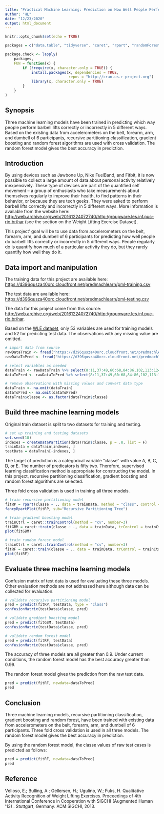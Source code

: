 ---
title: "Practical Machine Learning: Prediction on How Well People Perform Barbell Lifts"
author: "HL"
date: "12/23/2020"
output: html_document
---

```{r setup, echo=FALSE, include=FALSE, message = FALSE, warning = FALSE}
knitr::opts_chunk$set(echo = TRUE)

packages = c("data.table", "tidyverse", "caret", "rpart", "randomForest",  "gbm", "rattle")

package.check <- lapply(
    packages,
    FUN = function(x) {
        if (!require(x, character.only = TRUE)) {
            install.packages(x, dependencies = TRUE, 
                             repos = "http://cran.us.r-project.org")
            library(x, character.only = TRUE)
        }
    }
)

```

## Synopsis
Three machine learning models have been trained in predicting which way people perform barbell lifts correctly or incorrectly in 5 different ways. Based on the existing data from accelerometers on the belt, forearm, arm, and dumbell of 6 participants, recursive partitioning classification, gradient boosting and random forest algorithms are used with cross validation. The random forest model gives the best accuracy in prediction.

## Introduction

By using devices such as Jawbone Up, Nike FuelBand, and Fitbit, it is now possible to collect a large amount of data about personal activity relatively inexpensively. These type of devices are part of the quantified self movement – a group of enthusiasts who take measurements about themselves regularly to improve their health, to find patterns in their behavior, or because they are tech geeks. They were asked to perform barbell lifts correctly and incorrectly in 5 different ways. More information is available from the website here: <http://web.archive.org/web/20161224072740/http:/groupware.les.inf.puc-rio.br/har> (see the section on the Weight Lifting Exercise Dataset).

This project' goal will be to use data from accelerometers on the belt, forearm, arm, and dumbell of 6 participants for predicting how well people do barbell lifts correctly or incorrectly in 5 different ways. People regularly do is quantify how much of a particular activity they do, but they rarely quantify how well they do it. 

## Data import and manipulation

The training data for this project are available here:
<https://d396qusza40orc.cloudfront.net/predmachlearn/pml-training.csv>

The test data are available here:
<https://d396qusza40orc.cloudfront.net/predmachlearn/pml-testing.csv>

The data for this project come from this source: <http://web.archive.org/web/20161224072740/http:/groupware.les.inf.puc-rio.br/har>.

Based on the [WLE dataset](http://web.archive.org/web/20161224072740/http://groupware.les.inf.puc-rio.br/static/WLE/WearableComputing_weight_lifting_exercises_biceps_curl_variations.csv), only 53 variables are used for training models and 52 for predicting test data. The observations with any missing value are omitted.

```{r data operations, echo=TRUE, include=FALSE, message = FALSE, warning = FALSE}
# import data from source
rawDataTrain <- fread("https://d396qusza40orc.cloudfront.net/predmachlearn/pml-training.csv")
rawDataToPred <- fread("https://d396qusza40orc.cloudfront.net/predmachlearn/pml-testing.csv")

# select variables as needed
dataTrain <- rawDataTrain %>% select(8:11,37:49,60:68,84:86,102,113:124,140,151:160)
dataToPred <- rawDataToPred %>% select(8:11,37:49,60:68,84:86,102,113:124,140,151:159)

# remove observations with missing values and convert data type 
dataTrain <- na.omit(dataTrain)
dataToPred <- na.omit(dataToPred)
dataTrain$classe <- as.factor(dataTrain$classe)

```

## Build three machine learning models

Original train dataset is split to two datasets for training and testing.

```{r split, echo=TRUE, include=FALSE, message = FALSE, warning = FALSE}
# set up training and testing datasets
set.seed(10)
indexes = createDataPartition(dataTrain$classe, p = .8, list = F)
trainData = dataTrain[indexes, ]
testData = dataTrain[-indexes, ]

```

The target of prediction is a categorical variable "classe" with value A, B, C, D, or E. The number of predicators is fifty two. Therefore, supervised learning classification method is appropriate for constructing the model. In this project, recursive partitioning classification, gradient boosting and random forest algorithms are selected. 

Three fold cross validation is used in training all three models.

```{r build, echo=TRUE, message = FALSE, warning = FALSE}
# train recursive partitioning model
fitRP = rpart(classe ~ ., data = trainData, method = "class", control = rpart.control(cp = 0.0001), xval=3)
fancyRpartPlot(fitRP, sub="Recursive Partitioning Tree")

# train gradient boosting model
trainCtrl = caret::trainControl(method = "cv", number=3)
fitGBM = caret::train(classe ~ ., data = trainData, trControl = trainCtrl, method = "gbm", verbose = FALSE)
plot(fitGBM)

# train random forest model
trainCtrl = caret::trainControl(method = "cv", number=3)
fitRF = caret::train(classe ~ ., data = trainData, trControl = trainCtrl, method = "rf", verbose = FALSE)
plot(fitRF)

```


## Evaluate three machine learning models

Confusion matrix of test data is used for evaluating these three models. Other evaluation methods are not addressed here although data can be collected for evaluation.

```{r validate, echo=TRUE, message = FALSE, warning = FALSE}
# validate recursive partitioning model
pred = predict(fitRP, testData, type = "class")
confusionMatrix(testData$classe, pred)

# validate gradient boosting model
pred = predict(fitGBM, testData)
confusionMatrix(testData$classe, pred)

# validate random forest model
pred = predict(fitRF, testData)
confusionMatrix(testData$classe, pred)

```

The accuracy of three models are all greater than 0.9. Under current conditions, the random forest model has the best accuracy greater than 0.99.

The random forest model gives the prediction from the raw test data.

```{r final, echo=TRUE, message = FALSE, warning = FALSE}
pred = predict(fitRF, newdata=dataToPred)
pred
```

## Conclusion

Three machine learning models, recursive partitioning classification, gradient boosting and random forest, have been trained with existing data from accelerometers on the belt, forearm, arm, and dumbell of 6 participants. Three fold cross validation is used in all three models. The random forest model gives the best accuracy in prediction.  

By using the random forest model, the classe values of raw test cases is predicted as follows:
```{r end, echo=FALSE, message = FALSE, warning = FALSE}
pred = predict(fitRF, newdata=dataToPred)
pred
```

## Reference

Velloso, E.; Bulling, A.; Gellersen, H.; Ugulino, W.; Fuks, H. Qualitative Activity Recognition of Weight Lifting Exercises. Proceedings of 4th International Conference in Cooperation with SIGCHI (Augmented Human '13) . Stuttgart, Germany: ACM SIGCHI, 2013.  
